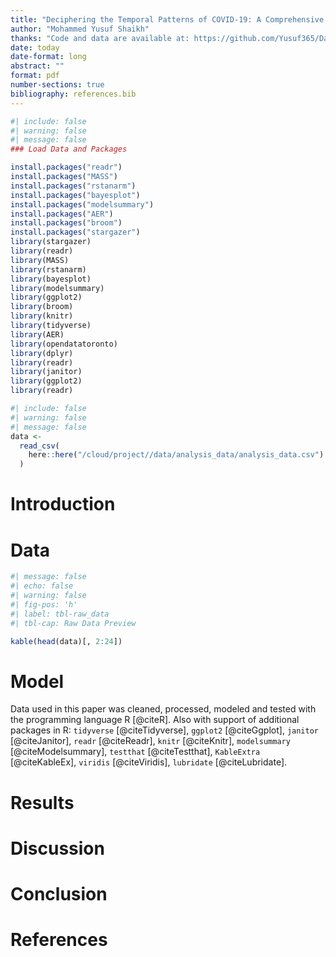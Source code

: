```yaml
---
title: "Deciphering the Temporal Patterns of COVID-19: A Comprehensive Analysis of Case Rates in England"
author: "Mohammed Yusuf Shaikh"
thanks: "Code and data are available at: https://github.com/Yusuf365/Data-Analysis-Regression.git"
date: today
date-format: long
abstract: ""
format: pdf
number-sections: true
bibliography: references.bib
---
```


```r
#| include: false
#| warning: false
#| message: false
### Load Data and Packages

install.packages("readr")
install.packages("MASS")
install.packages("rstanarm")
install.packages("bayesplot")
install.packages("modelsummary")
install.packages("AER")
install.packages("broom")
install.packages("stargazer")
library(stargazer)
library(readr)
library(MASS)
library(rstanarm)
library(bayesplot)
library(modelsummary)
library(ggplot2)
library(broom)
library(knitr)
library(tidyverse)
library(AER)
library(opendatatoronto)
library(dplyr)
library(readr)
library(janitor)
library(ggplot2)
library(readr)
```

```r
#| include: false
#| warning: false
#| message: false
data <-
  read_csv(
    here::here("/cloud/project//data/analysis_data/analysis_data.csv")
  )
```


# Introduction {#sec-intro}




# Data {#sec-data}


```r
#| message: false
#| echo: false
#| warning: false
#| fig-pos: 'h'
#| label: tbl-raw_data
#| tbl-cap: Raw Data Preview

kable(head(data)[, 2:24])
```


# Model {#sec-model}

Data used in this paper was cleaned, processed, modeled and tested with the programming language R [@citeR]. Also with support of additional packages in R: `tidyverse` [@citeTidyverse], `ggplot2` [@citeGgplot], `janitor` [@citeJanitor], `readr` [@citeReadr], `knitr` [@citeKnitr], `modelsummary` [@citeModelsummary], `testthat` [@citeTestthat], `KableExtra` [@citeKableEx], `viridis` [@citeViridis], `lubridate` [@citeLubridate].


# Results


# Discussion



# Conclusion



# References


